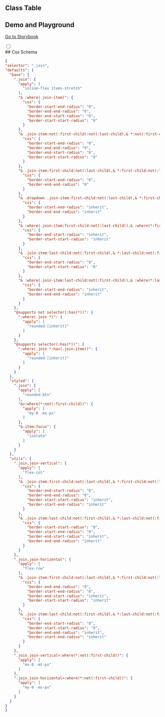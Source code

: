 
## Class Table

<CssTable name="join" />

## Demo and Playground

[Go to Storybook](https://story.ui.icebreaker.top/?path=/docs/layout-join--docs)

<div className="collapse">
<input type="checkbox" /> 
<div class="collapse-title px-0">
## Css Schema
</div>
<div class="collapse-content"> 

```json
{
"selector": ".join",
"defaults": {
  "base": {
    ".join": {
      "apply": [
        "inline-flex items-stretch"
      ],
      "& :where(.join-item)": {
        "css": {
          "border-start-end-radius": "0",
          "border-end-end-radius": "0",
          "border-end-start-radius": "0",
          "border-start-start-radius": "0"
        }
      },
      "& .join-item:not(:first-child):not(:last-child),& *:not(:first-child):not(:last-child) .join-item": {
        "css": {
          "border-start-end-radius": "0",
          "border-end-end-radius": "0",
          "border-end-start-radius": "0",
          "border-start-start-radius": "0"
        }
      },
      "& .join-item:first-child:not(:last-child),& *:first-child:not(:last-child) .join-item": {
        "css": {
          "border-start-end-radius": "0",
          "border-end-end-radius": "0"
        }
      },
      "& .dropdown .join-item:first-child:not(:last-child),& *:first-child:not(:last-child) .dropdown .join-item": {
        "css": {
          "border-start-end-radius": "inherit",
          "border-end-end-radius": "inherit"
        }
      },
      "& :where(.join-item:first-child:not(:last-child)),& :where(*:first-child:not(:last-child) .join-item)": {
        "css": {
          "border-end-start-radius": "inherit",
          "border-start-start-radius": "inherit"
        }
      },
      "& .join-item:last-child:not(:first-child),& *:last-child:not(:first-child) .join-item": {
        "css": {
          "border-end-start-radius": "0",
          "border-start-start-radius": "0"
        }
      },
      "& :where(.join-item:last-child:not(:first-child)),& :where(*:last-child:not(:first-child) .join-item)": {
        "css": {
          "border-start-end-radius": "inherit",
          "border-end-end-radius": "inherit"
        }
      }
    },
    "@supports not selector(:has(*))": {
      ":where(.join *)": {
        "apply": [
          "rounded-[inherit]"
        ]
      }
    },
    "@supports selector(:has(*))": {
      ":where(.join *:has(.join-item))": {
        "apply": [
          "rounded-[inherit]"
        ]
      }
    }
  },
  "styled": {
    ".join": {
      "apply": [
        "rounded-btn"
      ],
      "&>:where(*:not(:first-child))": {
        "apply": [
          "my-0 -ms-px"
        ]
      },
      "&-item:focus": {
        "apply": [
          "isolate"
        ]
      }
    }
  },
  "utils": {
    ".join.join-vertical": {
      "apply": [
        "flex-col"
      ],
      "& .join-item:first-child:not(:last-child),& *:first-child:not(:last-child) .join-item": {
        "css": {
          "border-end-start-radius": "0",
          "border-end-end-radius": "0",
          "border-start-start-radius": "inherit",
          "border-start-end-radius": "inherit"
        }
      },
      "& .join-item:last-child:not(:first-child),& *:last-child:not(:first-child) .join-item": {
        "css": {
          "border-start-start-radius": "0",
          "border-start-end-radius": "0",
          "border-end-start-radius": "inherit",
          "border-end-end-radius": "inherit"
        }
      }
    },
    ".join.join-horizontal": {
      "apply": [
        "flex-row"
      ],
      "& .join-item:first-child:not(:last-child),& *:first-child:not(:last-child) .join-item": {
        "css": {
          "border-end-end-radius": "0",
          "border-start-end-radius": "0",
          "border-end-start-radius": "inherit",
          "border-start-start-radius": "inherit"
        }
      },
      "& .join-item:last-child:not(:first-child),& *:last-child:not(:first-child) .join-item": {
        "css": {
          "border-end-start-radius": "0",
          "border-start-start-radius": "0",
          "border-end-end-radius": "inherit",
          "border-start-end-radius": "inherit"
        }
      }
    },
    ".join.join-vertical>:where(*:not(:first-child))": {
      "apply": [
        "mx-0 -mt-px"
      ]
    },
    ".join.join-horizontal>:where(*:not(:first-child))": {
      "apply": [
        "my-0 -ms-px"
      ]
    }
  }
}
}
```

</div>
</div>